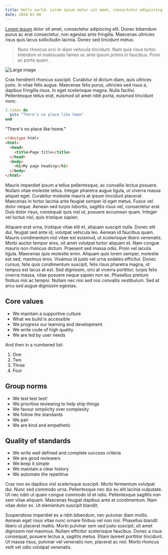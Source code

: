 ```yaml
---
title: Hello world. Lorem ipsum dolor sit amet, consectetur adipiscing elit.
date: 2024-01-06
---
```


[Lorem ipsum](https://lipsum.com/) dolor sit amet, consectetur adipiscing elit. Donec bibendum purus ac erat consectetur, non egestas ante fringilla. Maecenas ultricies risus quis lacus sollicitudin lacinia. Donec sed tincidunt metus.

> Nunc rhoncus orci in diam vehicula tincidunt. Nam quis risus tortor. Interdum et malesuada fames ac ante ipsum primis in faucibus. Proin ac porta quam.

![Large image](https://vastphotos.com/files/uploads/photos/10556/lake-landscape-photo-l.jpg)

Cras hendrerit rhoncus suscipit. Curabitur id dictum diam, quis ultrices justo. In vitae felis augue. Maecenas felis purus, ultricies sed risus a, dapibus fringilla risus. In eget scelerisque magna. Nulla facilisi. Pellentesque tellus erat, euismod sit amet nibh porta, euismod tincidunt nunc.

```ruby
3.times do
  puts "There's no place like home"
end
```

"There's no place like home."

```html
<!doctype html>
<html>
  <head>
    <title>Page title</title>
  </head>
  <body>
    <h1>My page heading</h1>
  </body>
</html>
```

Mauris imperdiet ipsum a tellus pellentesque, ac convallis lectus posuere. Nullam vitae molestie tellus. Integer pharetra augue ligula, ut viverra massa aliquet eget. Curabitur molestie mauris at ipsum tincidunt placerat. Maecenas in tortor lacinia ante feugiat semper id eget metus. Fusce vel dolor neque. Aenean sed turpis lobortis, sagittis risus vel, consectetur erat. Duis dolor risus, consequat quis nisl ut, posuere accumsan quam. Integer vel luctus nisl, quis tristique sapien.

Aliquam erat urna, tristique vitae elit et, aliquam suscipit nulla. Donec elit dui, feugiat sed ante id, volutpat vehicula leo. Aenean id faucibus quam. Mauris condimentum nisl vitae est euismod, ut scelerisque libero venenatis. Morbi auctor tempor eros, sit amet volutpat tortor aliquam et. Nam congue mauris non rhoncus dictum. Praesent sed massa odio. Proin vel iaculis ligula. Maecenas quis molestie enim. Aliquam quis lorem semper, molestie est sed, maximus eros. Vivamus id justo vel urna sodales efficitur. Donec cursus, felis quis condimentum suscipit, felis risus pharetra magna, id tempus est lacus at est. Sed dignissim, orci at viverra porttitor, turpis felis viverra massa, vitae posuere neque sapien non ex. Phasellus pretium finibus nisi ac tempor. Nullam nec nisi sed nisi convallis vestibulum. Sed at arcu sed augue dignissim egestas.

## Core values

- We maintain a supportive culture
- What we build is accessible
- We progress our learning and development
- We write code of high quality
- We are led by user needs

And then in a numbered list:

1. One
2. Two
3. Three
4. Four

## Group norms

- We test test test!
- We prioritise reviewing to help ship things
- We favour simplicity over complexity
- We follow the standards
- We pair
- We are kind and empathetic

## Quality of standards

- We write well defined and complete success criteria
- We are good reviewers
- We keep it simple
- We maintain a clear history
- We automate the repetitive

Cras non ex dapibus nisl scelerisque suscipit. Morbi fermentum volutpat dui. Nunc sed commodo urna. Pellentesque nec dui eu elit lacinia vulputate. Ut nec nibh ut quam congue commodo id et odio. Pellentesque sagittis non sem vitae aliquam. Maecenas feugiat dapibus ante at condimentum. Nam vitae dolor ex. Ut elementum suscipit blandit.

Suspendisse imperdiet ex a nibh bibendum, nec pulvinar diam mollis. Aenean eget risus vitae nunc ornare finibus vel non nisi. Phasellus blandit libero ut placerat mattis. Morbi pulvinar sem sed justo suscipit, sit amet dignissim nisl maximus. Nullam efficitur scelerisque faucibus. Donec a risus consequat, posuere lectus a, sagittis metus. Etiam laoreet porttitor tincidunt. Ut massa risus, pulvinar vel venenatis non, placerat ac nisl. Morbi rhoncus velit vel odio volutpat venenatis.
